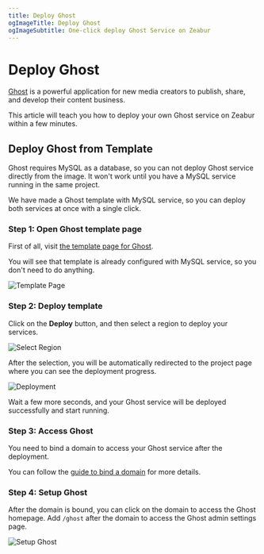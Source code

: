 ```yaml
---
title: Deploy Ghost
ogImageTitle: Deploy Ghost
ogImageSubtitle: One-click deploy Ghost Service on Zeabur
---
```


# Deploy Ghost

<WorkingInProgress />

[Ghost](https://ghost.org/) is a powerful application for new media creators to publish, share, and develop their content business.

This article will teach you how to deploy your own Ghost service on Zeabur within a few minutes.

## Deploy Ghost from Template

Ghost requires MySQL as a database, so you can not deploy Ghost service directly from the image. It won't work until you have a MySQL service running in the same project.

We have made a Ghost template with MySQL service, so you can deploy both services at once with a single click.

### Step 1: Open Ghost template page

First of all, visit [the template page for Ghost](https://https://zeabur.com/templates/SHEU50).

You will see that template is already configured with MySQL service, so you don't need to do anything.

![Template Page](/marketplace/ghost/template.png)

### Step 2: Deploy template

Click on the **Deploy** button, and then select a region to deploy your services.

![Select Region](/marketplace/ghost/region.png)

After the selection, you will be automatically redirected to the project page where you can see the deployment progress.

![Deployment](/marketplace/ghost/deployment.png)

Wait a few more seconds, and your Ghost service will be deployed successfully and start running.

### Step 3: Access Ghost

You need to bind a domain to access your Ghost service after the deployment.

You can follow the [guide to bind a domain](/deploy/domain-binding) for more details.

### Step 4: Setup Ghost

After the domain is bound, you can click on the domain to access the Ghost homepage. Add `/ghost` after the domain to access the Ghost admin settings page.

![Setup Ghost](/marketplace/ghost/setup.png)

